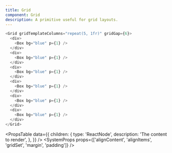 ```yaml
---
title: Grid
component: Grid
description: A primitive useful for grid layouts.
---
```


```js live
<Grid gridTemplateColumns="repeat(5, 1fr)" gridGap={6}>
  <div>
    <Box bg="blue" p={1} />
  </div>
  <div>
    <Box bg="blue" p={1} />
  </div>
  <div>
    <Box bg="blue" p={1} />
  </div>
  <div>
    <Box bg="blue" p={1} />
  </div>
  <div>
    <Box bg="blue" p={1} />
  </div>
  <div>
    <Box bg="blue" p={1} />
  </div>
</Grid>
```

<PropsTable
  data={{
    children: {
      type: 'ReactNode',
      description: 'The content to render',
    },
  }}
/>
<SystemProps props={['alignContent', 'alignItems', 'gridSet', 'margin', 'padding']} />
